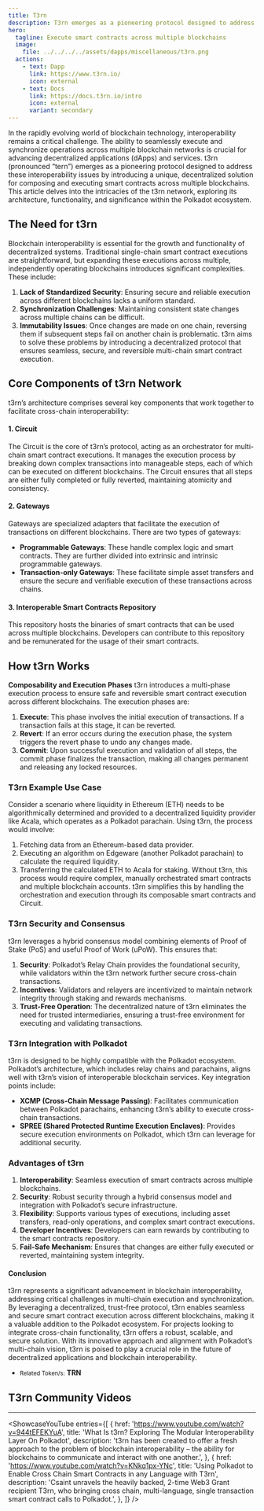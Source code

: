 ```yaml
---
title: T3rn
description: T3rn emerges as a pioneering protocol designed to address these interoperability issues by introducing a unique, decentralized solution for composing and executing smart contracts across multiple blockchains
hero:
  tagline: Execute smart contracts across multiple blockchains
  image: 
    file: ../../../../assets/dapps/miscellaneous/t3rn.png
  actions:
    - text: Dapp
      link: https://www.t3rn.io/
      icon: external
    - text: Docs
      link: https://docs.t3rn.io/intro
      icon: external
      variant: secondary
---
```



In the rapidly evolving world of blockchain technology, interoperability remains a critical challenge. The ability to seamlessly execute and synchronize operations across multiple blockchain networks is crucial for advancing decentralized applications (dApps) and services. t3rn (pronounced “tern”) emerges as a pioneering protocol designed to address these interoperability issues by introducing a unique, decentralized solution for composing and executing smart contracts across multiple blockchains. This article delves into the intricacies of the t3rn network, exploring its architecture, functionality, and significance within the Polkadot ecosystem.

## The Need for t3rn
Blockchain interoperability is essential for the growth and functionality of decentralized systems. Traditional single-chain smart contract executions are straightforward, but expanding these executions across multiple, independently operating blockchains introduces significant complexities. These include:
1. **Lack of Standardized Security**: Ensuring secure and reliable execution across different blockchains lacks a uniform standard.
2. **Synchronization Challenges**: Maintaining consistent state changes across multiple chains can be difficult.
3. **Immutability Issues**: Once changes are made on one chain, reversing them if subsequent steps fail on another chain is problematic.
t3rn aims to solve these problems by introducing a decentralized protocol that ensures seamless, secure, and reversible multi-chain smart contract execution.

## Core Components of t3rn Network
t3rn’s architecture comprises several key components that work together to facilitate cross-chain interoperability:

#### 1. Circuit
The Circuit is the core of t3rn’s protocol, acting as an orchestrator for multi-chain smart contract executions. It manages the execution process by breaking down complex transactions into manageable steps, each of which can be executed on different blockchains. The Circuit ensures that all steps are either fully completed or fully reverted, maintaining atomicity and consistency.

#### 2. Gateways
Gateways are specialized adapters that facilitate the execution of transactions on different blockchains. There are two types of gateways:
- **Programmable Gateways**: These handle complex logic and smart contracts. They are further divided into extrinsic and intrinsic programmable gateways.
- **Transaction-only Gateways**: These facilitate simple asset transfers and ensure the secure and verifiable execution of these transactions across chains.

#### 3. Interoperable Smart Contracts Repository
This repository hosts the binaries of smart contracts that can be used across multiple blockchains. Developers can contribute to this repository and be remunerated for the usage of their smart contracts.

## How t3rn Works
**Composability and Execution Phases**
t3rn introduces a multi-phase execution process to ensure safe and reversible smart contract execution across different blockchains. The execution phases are:
1. **Execute**: This phase involves the initial execution of transactions. If a transaction fails at this stage, it can be reverted.
2. **Revert**: If an error occurs during the execution phase, the system triggers the revert phase to undo any changes made.
3. **Commit**: Upon successful execution and validation of all steps, the commit phase finalizes the transaction, making all changes permanent and releasing any locked resources.

### T3rn Example Use Case
Consider a scenario where liquidity in Ethereum (ETH) needs to be algorithmically determined and provided to a decentralized liquidity provider like Acala, which operates as a Polkadot parachain. Using t3rn, the process would involve:
1. Fetching data from an Ethereum-based data provider.
2. Executing an algorithm on Edgeware (another Polkadot parachain) to calculate the required liquidity.
3. Transferring the calculated ETH to Acala for staking.
Without t3rn, this process would require complex, manually orchestrated smart contracts and multiple blockchain accounts. t3rn simplifies this by handling the orchestration and execution through its composable smart contracts and Circuit.

### T3rn Security and Consensus
t3rn leverages a hybrid consensus model combining elements of Proof of Stake (PoS) and useful Proof of Work (uPoW). This ensures that:

1. **Security**: Polkadot’s Relay Chain provides the foundational security, while validators within the t3rn network further secure cross-chain transactions.
2. **Incentives**: Validators and relayers are incentivized to maintain network integrity through staking and rewards mechanisms.
3. **Trust-Free Operation**: The decentralized nature of t3rn eliminates the need for trusted intermediaries, ensuring a trust-free environment for executing and validating transactions.

### T3rn Integration with Polkadot
t3rn is designed to be highly compatible with the Polkadot ecosystem. Polkadot’s architecture, which includes relay chains and parachains, aligns well with t3rn’s vision of interoperable blockchain services. Key integration points include:

- **XCMP (Cross-Chain Message Passing)**: Facilitates communication between Polkadot parachains, enhancing t3rn’s ability to execute cross-chain transactions.
- **SPREE (Shared Protected Runtime Execution Enclaves)**: Provides secure execution environments on Polkadot, which t3rn can leverage for additional security.

### Advantages of t3rn
1. **Interoperability**: Seamless execution of smart contracts across multiple blockchains.
2. **Security**: Robust security through a hybrid consensus model and integration with Polkadot’s secure infrastructure.
3. **Flexibility**: Supports various types of executions, including asset transfers, read-only operations, and complex smart contract executions.
4. **Developer Incentives**: Developers can earn rewards by contributing to the smart contracts repository.
5. **Fail-Safe Mechanism**: Ensures that changes are either fully executed or reverted, maintaining system integrity.

#### Conclusion
t3rn represents a significant advancement in blockchain interoperability, addressing critical challenges in multi-chain execution and synchronization. By leveraging a decentralized, trust-free protocol, t3rn enables seamless and secure smart contract execution across different blockchains, making it a valuable addition to the Polkadot ecosystem. For projects looking to integrate cross-chain functionality, t3rn offers a robust, scalable, and secure solution.
With its innovative approach and alignment with Polkadot’s multi-chain vision, t3rn is poised to play a crucial role in the future of decentralized applications and blockchain interoperability.
- <small>Related Token/s:</small> **TRN**

## T3rn Community Videos
------------
<ShowcaseYouTube
  entries={[
    {
        href: 'https://www.youtube.com/watch?v=944tEFEKYuA',
      title: 'What Is t3rn? Exploring The Modular Interoperability Layer On Polkadot',
      description: 't3rn has been created to offer a fresh approach to the problem of blockchain interoperability – the ability for blockchains to communicate and interact with one another.',
    },
        {
        href: 'https://www.youtube.com/watch?v=KNkq1px-YNc',
      title: 'Using Polkadot to Enable Cross Chain Smart Contracts in any Language with T3rn',
      description: 'Csaint unravels the heavily backed, 2-time Web3 Grant recipient T3rn, who bringing cross chain, multi-language, single transaction smart contract calls to Polkadot.',
    },
  ]} />